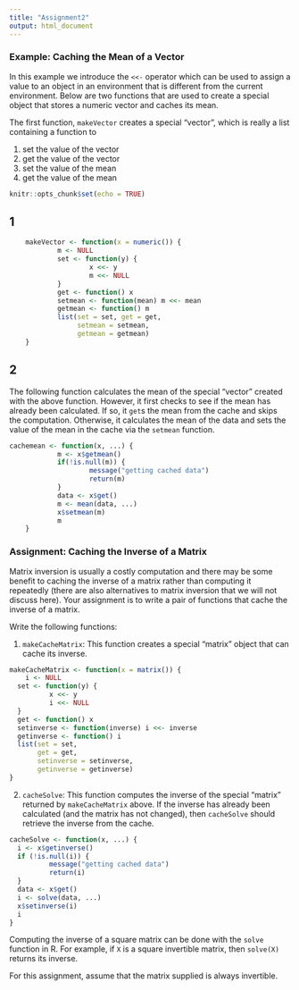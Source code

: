 ```yaml
---
title: "Assignment2"
output: html_document
---
```

### Example: Caching the Mean of a Vector

In this example we introduce the `<<-` operator which can be used to
assign a value to an object in an environment that is different from the
current environment. Below are two functions that are used to create a
special object that stores a numeric vector and caches its mean.

The first function, `makeVector` creates a special "vector", which is
really a list containing a function to

1.  set the value of the vector
2.  get the value of the vector
3.  set the value of the mean
4.  get the value of the mean

```r
knitr::opts_chunk$set(echo = TRUE)
```

## 1

```r

    makeVector <- function(x = numeric()) {
            m <- NULL
            set <- function(y) {
                    x <<- y
                    m <<- NULL
            }
            get <- function() x
            setmean <- function(mean) m <<- mean
            getmean <- function() m
            list(set = set, get = get,
                 setmean = setmean,
                 getmean = getmean)
    }
```

## 2
The following function calculates the mean of the special "vector"
created with the above function. However, it first checks to see if the
mean has already been calculated. If so, it `get`s the mean from the
cache and skips the computation. Otherwise, it calculates the mean of
the data and sets the value of the mean in the cache via the `setmean`
function.

```r
cachemean <- function(x, ...) {
            m <- x$getmean()
            if(!is.null(m)) {
                    message("getting cached data")
                    return(m)
            }
            data <- x$get()
            m <- mean(data, ...)
            x$setmean(m)
            m
    }

```
### Assignment: Caching the Inverse of a Matrix

Matrix inversion is usually a costly computation and there may be some
benefit to caching the inverse of a matrix rather than computing it
repeatedly (there are also alternatives to matrix inversion that we will
not discuss here). Your assignment is to write a pair of functions that
cache the inverse of a matrix.

Write the following functions:

1.  `makeCacheMatrix`: This function creates a special "matrix" object
    that can cache its inverse.
```r
makeCacheMatrix <- function(x = matrix()) {
    i <- NULL
  set <- function(y) {
          x <<- y
          i <<- NULL
  }
  get <- function() x
  setinverse <- function(inverse) i <<- inverse
  getinverse <- function() i
  list(set = set,
       get = get,
       setinverse = setinverse,
       getinverse = getinverse)
}
```
    
2.  `cacheSolve`: This function computes the inverse of the special
    "matrix" returned by `makeCacheMatrix` above. If the inverse has
    already been calculated (and the matrix has not changed), then
    `cacheSolve` should retrieve the inverse from the cache.
```r
cacheSolve <- function(x, ...) {
  i <- x$getinverse()
  if (!is.null(i)) {
          message("getting cached data")
          return(i)
  }
  data <- x$get()
  i <- solve(data, ...)
  x$setinverse(i)
  i
}
```
    

Computing the inverse of a square matrix can be done with the `solve`
function in R. For example, if `X` is a square invertible matrix, then
`solve(X)` returns its inverse.

For this assignment, assume that the matrix supplied is always
invertible.

